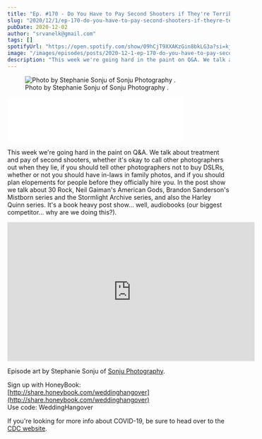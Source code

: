 ```yaml
---
title: "Ep. #170 - Do You Have to Pay Second Shooters if They're Terrible?"
slug: "2020/12/1/ep-170-do-you-have-to-pay-second-shooters-if-theyre-terrible"
pubDate: 2020-12-02
author: "srvanelk@gmail.com"
tags: []
spotifyUrl: "https://open.spotify.com/show/09hCjT9XXAKzGin8bkLG3a?si=kjRZvQ1JTb6Ov3HVzSSlWA"
image: "/images/episodes/posts/2020-12-1-ep-170-do-you-have-to-pay-second-shooters-if-theyre-terrible/Stephanie+Sonju+-+1.webp"
description: "This week we're going hard in the paint on Q&A. We talk about treatment and pay of second shooters, whether it's okay to call other photographers out when they lie, if you should tell other photographers not to buy DSLRs, whether or not you should have in-laws in family photos, and if you should plan elopements for people before they officially hire you. In the post show we talk about 30 Rock, Neil Gaiman's American Gods, Brandon Sanderson's Mistborn series and the Stormlight Archive series, and also  the Harley Quinn series. It's a book heavy post show... well, audiobooks (our biggest competitor... why are we doing this?)."
---
```


<figure>
  <img src="/images/episodes/posts/2020-12-1-ep-170-do-you-have-to-pay-second-shooters-if-theyre-terrible/Stephanie+Sonju+-+1.webp" alt=" Photo by Stephanie Sonju of  Sonju Photography . " />
  <figcaption>Photo by Stephanie Sonju of  Sonju Photography .</figcaption>
</figure>
<iframe class="embedly-embed" src="//cdn.embedly.com/widgets/media.html?src=https%3A%2F%2Fanchor.fm%2Fweddingphotohangover%2Fembed%2Fepisodes%2FEp--170---Do-You-Have-to-Pay-Second-Shooters-if-Theyre-Terrible-en861a&display_name=Anchor+FM+Inc.&url=https%3A%2F%2Fanchor.fm%2Fweddingphotohangover%2Fepisodes%2FEp--170---Do-You-Have-to-Pay-Second-Shooters-if-Theyre-Terrible-en861a&image=https%3A%2F%2Fd3t3ozftmdmh3i.cloudfront.net%2Fproduction%2Fpodcast_uploaded_episode400%2F805714%2F805714-1606880075906-2674178df13be.jpg&key=61d05c9d54e8455ea7a9677c366be814&type=text%2Fhtml&schema=anchor&wmode=opaque" width="400" height="102" scrolling="no" title="Anchor FM Inc. embed" frameborder="0" allow="autoplay; fullscreen" allowfullscreen="true"></iframe>

This week we're going hard in the paint on Q&A. We talk about treatment and pay of second shooters, whether it's okay to call other photographers out when they lie, if you should tell other photographers not to buy DSLRs, whether or not you should have in-laws in family photos, and if you should plan elopements for people before they officially hire you. In the post show we talk about 30 Rock, Neil Gaiman's American Gods, Brandon Sanderson's Mistborn series and the Stormlight Archive series, and also  the Harley Quinn series. It's a book heavy post show... well, audiobooks (our biggest competitor... why are we doing this?).
<iframe 
  width="560" 
  height="315" 
  src="https://www.youtube.com/embed/Q3H0UAe2DDU" 
  frameborder="0" 
  allow="autoplay; encrypted-media" 
  allowfullscreen>
</iframe>

Episode art by Stephanie Sonju of [Sonju Photography](https://sonjuphotography.com/).

Sign up with HoneyBook:  
[http://share.honeybook.com/weddinghangover](http://share.honeybook.com/weddinghangover)  
Use code: WeddingHangover

If you're looking for more info about COVID-19, be sure to head over to the [CDC website](https://www.cdc.gov/coronavirus/2019-ncov/index.html).
